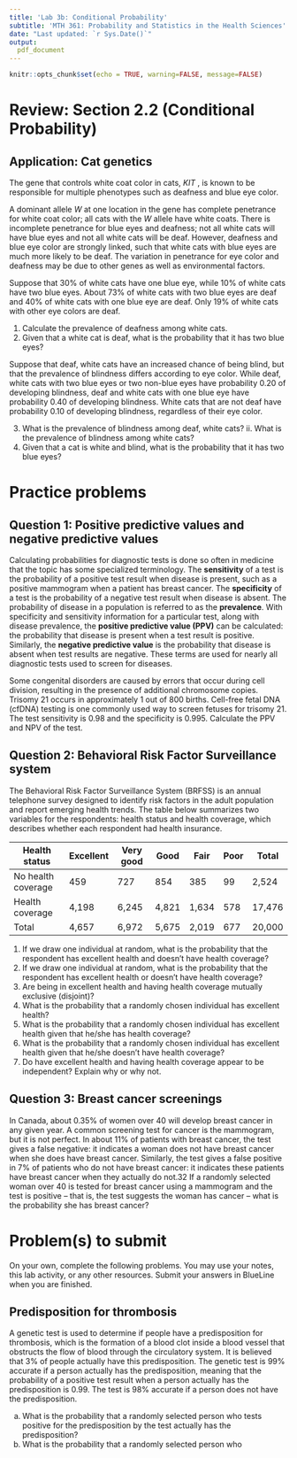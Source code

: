 ---
title: 'Lab 3b: Conditional Probability'
subtitle: 'MTH 361: Probability and Statistics in the Health Sciences'
date: "Last updated: `r Sys.Date()`"
output: 
  pdf_document
---

```{r setup, include=FALSE}
knitr::opts_chunk$set(echo = TRUE, warning=FALSE, message=FALSE)
```

# Review: Section 2.2 (Conditional Probability)

\pagebreak

## Application: Cat genetics

The gene that controls white coat color in cats, $KIT$ , is known to be responsible for multiple phenotypes such as deafness and blue eye color. 

A dominant allele $W$ at one location in the gene has complete penetrance for white coat color; all cats with the $W$ allele have white coats. There is incomplete penetrance for blue eyes and deafness; not all white cats will have blue eyes and not all white cats will be deaf. However, deafness and blue eye color are strongly linked, such that white cats with blue eyes are much more likely to be deaf. The variation in penetrance for eye color and deafness may be due to other genes as well as environmental factors.

Suppose that 30% of white cats have one blue eye, while 10% of white cats have two blue eyes. About 73% of white cats with two blue eyes are deaf and 40% of white cats with one blue eye are deaf. Only 19% of white cats with other eye colors are deaf.

1. Calculate the prevalence of deafness among white cats.
2. Given that a white cat is deaf, what is the probability that it has two blue eyes?

Suppose that deaf, white cats have an increased chance of being blind, but that the prevalence of blindness differs according to eye color. While deaf, white cats with two blue eyes or two non-blue eyes have probability 0.20 of developing blindness, deaf and white cats with one blue eye have probability 0.40 of developing blindness. White cats that are not deaf have probability 0.10 of developing blindness, regardless of their eye color.

3. What is the prevalence of blindness among deaf, white cats? ii. What is the prevalence of blindness among white cats?
4.  Given that a cat is white and blind, what is the probability that it has two blue eyes?

\pagebreak

# Practice problems

## Question 1: Positive predictive values and negative predictive values

Calculating probabilities for diagnostic tests is done so often in medicine that the topic has some specialized terminology. The __sensitivity__ of a test is the probability of a positive test result when disease is present, such as a positive mammogram when a patient has breast cancer. The __specificity__ of a test is the probability of a negative test result when disease is absent. The probability of disease in a population is referred to as the __prevalence__. With specificity and sensitivity information for a particular test, along with disease prevalence, the __positive predictive value (PPV)__ can be calculated: the probability that disease is present when a test result is positive. Similarly, the __negative predictive value__ is the probability that disease is absent when test results are negative. These terms are used for nearly all diagnostic tests used to screen for diseases.

Some congenital disorders are caused by errors that occur during cell division, resulting in the presence of additional chromosome copies. Trisomy 21 occurs in approximately 1 out of 800 births. Cell-free fetal DNA (cfDNA) testing is one commonly used way to screen fetuses for trisomy 21. The test sensitivity is 0.98 and the specificity is 0.995. Calculate the PPV and NPV of the test.

\pagebreak

## Question 2: Behavioral Risk Factor Surveillance system

The Behavioral Risk Factor Surveillance System (BRFSS) is an annual telephone survey designed to identify risk factors in the adult population and report emerging health trends. The table below summarizes two variables for the respondents: health status and health coverage, which describes whether each respondent had health insurance.

Health status|Excellent|Very good|Good|Fair|Poor|Total
---|---|---|---|---|---|---
No health coverage|459|727|854|385|99|2,524
Health coverage|4,198|6,245|4,821|1,634|578|17,476
Total|4,657|6,972|5,675|2,019|677|20,000

1. If we draw one individual at random, what is the probability that the respondent has excellent health and doesn’t have health coverage?
2. If we draw one individual at random, what is the probability that the respondent has excellent health or doesn’t have health coverage?
3. Are being in excellent health and having health coverage mutually exclusive (disjoint)?
4. What is the probability that a randomly chosen individual has excellent health?
5. What is the probability that a randomly chosen individual has excellent health given that he/she has health coverage?
6. What is the probability that a randomly chosen individual has excellent health given that he/she doesn’t have health coverage?
7. Do have excellent health and having health coverage appear to be independent? Explain why or why not.

\pagebreak

## Question 3: Breast cancer screenings

In Canada, about 0.35% of women over 40 will develop breast cancer in any given year. A common screening test for cancer is the mammogram, but it is not perfect. In about 11% of patients with breast cancer, the test gives a false negative: it indicates a woman does not have breast cancer when she does have breast cancer. Similarly, the test gives a false positive in 7% of patients who do not have breast cancer: it indicates these patients have breast cancer when they actually do not.32 If a randomly selected woman over 40 is tested for breast cancer using a mammogram and the test is positive – that is, the test suggests the woman has cancer – what is the probability she has breast cancer?

\pagebreak

# Problem(s) to submit

On your own, complete the following problems. You may use your notes, this lab activity, or any other resources. Submit your answers in BlueLine when you are finished.


## Predisposition for thrombosis

A genetic test is used to determine if people have a predisposition for thrombosis, which is the formation of a blood clot inside a blood vessel that obstructs the flow of blood through the circulatory system. It is believed that 3% of people actually have this predisposition. The genetic test is 99% accurate if a person actually has the predisposition, meaning that the probability of a positive test result when a person actually has the predisposition is 0.99. The test is 98% accurate if a person does not have the predisposition.

a) What is the probability that a randomly selected person who tests positive for the predisposition by the test actually has the predisposition?
b) What is the probability that a randomly selected person who
